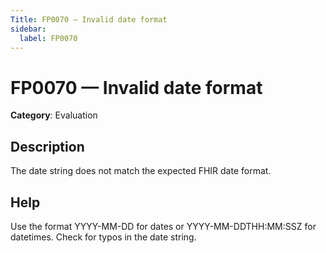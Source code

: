 ```yaml
---
Title: FP0070 — Invalid date format
sidebar:
  label: FP0070
---
```


# FP0070 — Invalid date format

**Category**: Evaluation

## Description

The date string does not match the expected FHIR date format.

## Help

Use the format YYYY-MM-DD for dates or YYYY-MM-DDTHH:MM:SSZ for datetimes. Check for typos in the date string.

